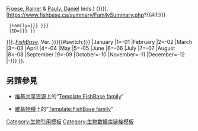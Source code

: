 [[莱纳·弗勒泽|Froese, Rainer]] & [[丹尼尔·保利|Pauly, Daniel]] (eds.) ({{{3|{{{year|2006}}}}}}). [https://www.fishbase.ca/summary/FamilySummary.php?{{#if:{{{1|{{{family|}}}}}}
  |Family={{{1|{{{family}}}}}} {{{1|{{{family}}}}}}
  |ID={{{ID|{{{id}}}}}} {{{familyname|{{PAGENAME}}}}}
}}]. ''[[世界鱼类数据库|FishBase]]''. Ver. {{{3|{{{year|2006}}}}}}{{#switch:{{{2|{{{month}}}}}} |January |1=-01 |February |2=-02 |March |3=-03 |April |4=-04 |May |5=-05 |June |6=-06 |July |7=-07 |August |8=-08 |September |9=-09 |October=-10 |November=-11 |December=-12 |-{{{2|{{{month|04}}}}}} }}.<noinclude>

==另請參見==
* {{icon|Commons}} [[维基共享资源]]上的“[[:commons:Template:FishBase family|Template:FishBase family]]”
* {{icon|Wikispecies}} [[維基物種]]上的“[[:wikispecies:Template:FishBase family|Template:FishBase family]]”

[[Category:生物引用模板]]
[[Category:生物数据库链接模板]]
</noinclude>